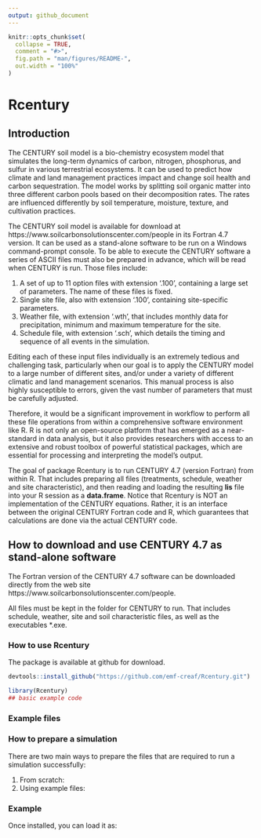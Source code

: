 ```yaml
---
output: github_document
---
```


<!-- README.md is generated from README.Rmd. Please edit that file -->

```r
knitr::opts_chunk$set(
  collapse = TRUE,
  comment = "#>",
  fig.path = "man/figures/README-",
  out.width = "100%"
)
```

# Rcentury

<!-- badges: start -->
<!-- badges: end -->

## Introduction

The CENTURY soil model is a bio-chemistry ecosystem model that simulates the long-term dynamics of carbon, nitrogen, phosphorus, and sulfur in various terrestrial ecosystems. It can be used to predict how climate and land management practices impact and change soil health and carbon sequestration. The model works by splitting soil organic matter into three different carbon pools based on their decomposition rates. The rates are influenced differently by soil temperature, moisture, texture, and cultivation practices.

The CENTURY soil model is available for download at https://www.soilcarbonsolutionscenter.com/people in its Fortran 4.7 version. It can be used as a stand-alone software to be run on a Windows command-prompt console. To be able to execute the CENTURY software a series of ASCII files must also be prepared in advance, which will be read when CENTURY is run. Those files include:

1. A set of up to 11 option files with extension '.100', containing a large set of parameters. The name of these files is fixed.
2. Single site file, also with extension '.100', containing site-specific parameters. 
3. Weather file, with extension '.wth', that includes monthly data for precipitation, minimum and maximum temperature for the site.
4. Schedule file, with extension '.sch', which details the timing and sequence of all events in the simulation.

Editing each of these input files individually is an extremely tedious and challenging task, particularly when our goal is to apply the CENTURY model to a large number of different sites, and/or under a variety of different climatic and land management scenarios. This manual process is also highly susceptible to errors, given the vast number of parameters that must be carefully adjusted.

Therefore, it would be a significant improvement in workflow to perform all these file operations from within a comprehensive software environment like R. R is not only an open-source platform that has emerged as a near-standard in data analysis, but it also provides researchers with access to an extensive and robust toolbox of powerful statistical packages, which are essential for processing and interpreting the model's output.

The goal of package Rcentury is to run CENTURY 4.7 (version Fortran) from within R. That includes preparing all files (treatments, schedule, weather and site characteristic), and then reading and loading the resulting **lis** file into your R session as a **data.frame**. Notice that Rcentury is NOT an implementation of the CENTURY equations. Rather, it is an interface between the original CENTURY Fortran code and R, which guarantees that calculations are done via the actual CENTURY code.


## How to download and use CENTURY 4.7 as stand-alone software

The Fortran version of the CENTURY 4.7 software can be downloaded directly from the web site https://www.soilcarbonsolutionscenter.com/people. 


All files must be kept in the folder for CENTURY to run. That includes schedule, weather, site and soil characteristic files, as well as the executables *.exe.



### How to use Rcentury



The package is available at github for download.

```r
devtools::install_github("https://github.com/emf-creaf/Rcentury.git")
```


```r
library(Rcentury)
## basic example code
```

### Example files

### How to prepare a simulation

There are two main ways to prepare the files that are required to run a simulation successfully:

1. From scratch:
2. Using example files:



### Example

Once installed, you can load it as:


